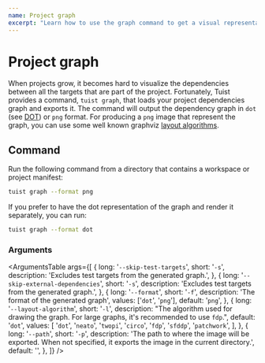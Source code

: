 ```yaml
---
name: Project graph
excerpt: "Learn how to use the graph command to get a visual representation of your project's dependency graph"
---
```


# Project graph

When projects grow, it becomes hard to visualize the dependencies between all the targets that are part of the project. Fortunately, Tuist provides a command, `tuist graph`, that loads your project dependencies graph and exports it.
The command will output the dependency graph in `dot` (see [DOT](<https://en.wikipedia.org/wiki/DOT_(graph_description_language)>)) or `png` format.
For producing a `png` image that represent the graph, you can use some well known graphviz [layout algorithms](https://graphviz.org/documentation/).

## Command

Run the following command from a directory that contains a workspace or project manifest:

```bash
tuist graph --format png
```

If you prefer to have the dot representation of the graph and render it separately, you can run:

```bash
tuist graph --format dot
```

### Arguments

<ArgumentsTable
  args={[
    {
      long: '`--skip-test-targets`',
      short: '`-s`',
      description: 'Excludes test targets from the generated graph.',
    },
    {
      long: '`--skip-external-dependencies`',
      short: '`-s`',
      description: 'Excludes test targets from the generated graph.',
    },
    {
      long: '`--format`',
      short: '`-f`',
      description: 'The format of the generated graph',
      values: ['`dot`', '`png`'],
      default: '`png`',
    },
    {
      long: '`--layout-algorithm`',
      short: '`-l`',
      description:
        "The algorithm used for drawing the graph. For large graphs, it's recommended to use `fdp`.",
      default: '`dot`',
      values: [
        '`dot`',
        '`neato`',
        '`twopi`',
        '`circo`',
        '`fdp`',
        '`sfddp`',
        '`patchwork`',
      ],
    },
    {
      long: '`--path`',
      short: '`-p`',
      description:
        'The path to where the image will be exported. When not specified, it exports the image in the current directory.',
      default: '',
    },
  ]}
/>
